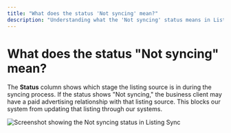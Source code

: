```yaml
---
title: "What does the status 'Not syncing' mean?"
description: "Understanding what the 'Not syncing' status means in Listing Sync and what causes it"
---
```


# What does the status "Not syncing" mean?

The **Status** column shows which stage the listing source is in during the syncing process. If the status shows "Not syncing," the business client may have a paid advertising relationship with that listing source. This blocks our system from updating that listing through our systems.

![Screenshot showing the Not syncing status in Listing Sync](/img/listing-sync/not-syncing-status.jpg)